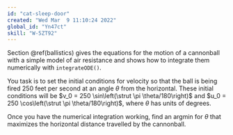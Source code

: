 ```yaml
---
id: "cat-sleep-door"
created: "Wed Mar  9 11:10:24 2022"
global_id: "Yn47ct"
skill: "W-5ZT92"
---
```



Section \@ref(ballistics) gives the equations for the motion of a cannonball with a simple model of air resistance and shows how to integrate them numerically with `integrateODE()`.

You task is to set the initial conditions for velocity so that the ball is being fired 250 feet per second at an angle $\theta$ from the horizontal. These initial conditions will be
$v_0 = 250 \sin\left(\strut \pi \theta/180\right)$ and
$u_0 = 250 \cos\left(\strut \pi \theta/180\right)$, where $\theta$ has units of degrees.  


Once you have the numerical integration working, find an argmin for $\theta$ that maximizes the horizontal distance travelled by the cannonball. 
